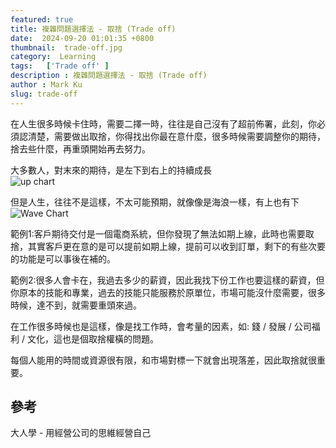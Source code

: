 ```yaml
---
featured: true
title: 複雜問題選擇法 - 取捨 (Trade off)
date:  2024-09-20 01:01:35 +0800
thumbnail:  trade-off.jpg
category:  Learning  
tags:   ['Trade off' ]
description : 複雜問題選擇法 - 取捨 (Trade off)
author : Mark Ku
slug: trade-off
---
```


在人生很多時候卡住時，需要二擇一時，往往是自己沒有了超前佈署，此刻，你必須認清楚，需要做出取捨，你得找出你最在意什麼，很多時候需要調整你的期待，捨去些什麼，再重頭開始再去努力。  

大多數人，對末來的期待，是左下到右上的持續成長  
![up chart](up-chart.png)

但是人生，往往不是這樣，不太可能預期，就像像是海浪一樣，有上也有下  
![Wave Chart](wave.png)

範例1:客戶期待交付是一個電商系統，但你發現了無法如期上線，此時也需要取捨，其實客戶更在意的是可以提前如期上線，提前可以收到訂單，剩下的有些次要的功能是可以事後在補的。  

範例2:很多人會卡在，我過去多少的薪資，因此我找下份工作也要這樣的薪資，但你原本的技能和專業，過去的技能只能服務於原單位，市場可能沒什麼需要，很多時候，達不到，就需要重頭來過。  

在工作很多時候也是這樣，像是找工作時，會考量的因素，如: 錢 / 發展 / 公司福利 / 文化，這也是個取捨權橫的問題。  

每個人能用的時間或資源很有限，和市場對標一下就會出現落差，因此取捨就很重要。    

## 參考
大人學 - 用經營公司的思維經營自己


